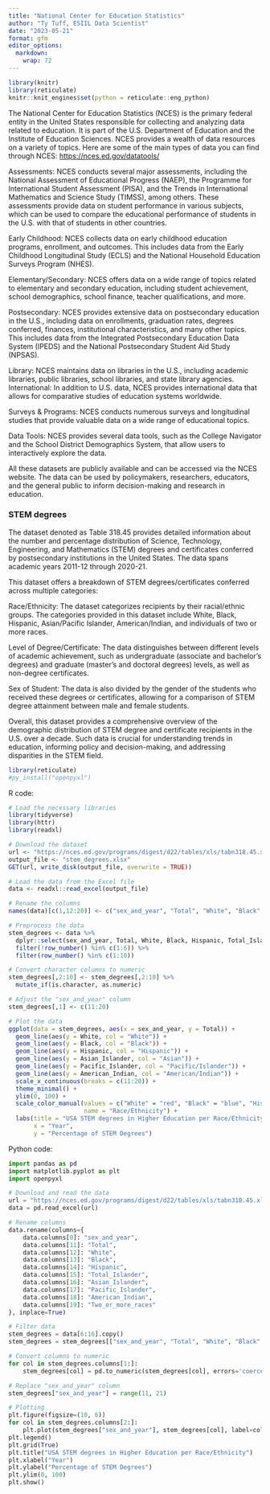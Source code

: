 ```yaml
---
title: "National Center for Education Statistics"
author: "Ty Tuff, ESIIL Data Scientist"
date: "2023-05-21"
format: gfm
editor_options: 
  markdown: 
    wrap: 72
---
```


```r
library(knitr)  
library(reticulate)  
knitr::knit_engines$set(python = reticulate::eng_python)  
```

The National Center for Education Statistics (NCES) is the primary federal entity in the United States responsible for collecting and analyzing data related to education. It is part of the U.S. Department of Education and the Institute of Education Sciences. NCES provides a wealth of data resources on a variety of topics. Here are some of the main types of data you can find through NCES: <https://nces.ed.gov/datatools/> 

Assessments: NCES conducts several major assessments, including the National Assessment of Educational Progress (NAEP), the Programme for International Student Assessment (PISA), and the Trends in International Mathematics and Science Study (TIMSS), among others. These assessments provide data on student performance in various subjects, which can be used to compare the educational performance of students in the U.S. with that of students in other countries.

Early Childhood: NCES collects data on early childhood education programs, enrollment, and outcomes. This includes data from the Early Childhood Longitudinal Study (ECLS) and the National Household Education Surveys Program (NHES).

Elementary/Secondary: NCES offers data on a wide range of topics related to elementary and secondary education, including student achievement, school demographics, school finance, teacher qualifications, and more.

Postsecondary: NCES provides extensive data on postsecondary education in the U.S., including data on enrollments, graduation rates, degrees conferred, finances, institutional characteristics, and many other topics. This includes data from the Integrated Postsecondary Education Data System (IPEDS) and the National Postsecondary Student Aid Study (NPSAS).

Library: NCES maintains data on libraries in the U.S., including academic libraries, public libraries, school libraries, and state library agencies.
International: In addition to U.S. data, NCES provides international data that allows for comparative studies of education systems worldwide.

Surveys & Programs: NCES conducts numerous surveys and longitudinal studies that provide valuable data on a wide range of educational topics.

Data Tools: NCES provides several data tools, such as the College Navigator and the School District Demographics System, that allow users to interactively explore the data.

All these datasets are publicly available and can be accessed via the NCES website. The data can be used by policymakers, researchers, educators, and the general public to inform decision-making and research in education.

### STEM degrees

The dataset denoted as Table 318.45 provides detailed information about the number and percentage distribution of Science, Technology, Engineering, and Mathematics (STEM) degrees and certificates conferred by postsecondary institutions in the United States. The data spans academic years 2011-12 through 2020-21.

This dataset offers a breakdown of STEM degrees/certificates conferred across multiple categories:

Race/Ethnicity: The dataset categorizes recipients by their racial/ethnic groups. The categories provided in this dataset include White, Black, Hispanic, Asian/Pacific Islander, American/Indian, and individuals of two or more races.

Level of Degree/Certificate: The data distinguishes between different levels of academic achievement, such as undergraduate (associate and bachelor's degrees) and graduate (master's and doctoral degrees) levels, as well as non-degree certificates.

Sex of Student: The data is also divided by the gender of the students who received these degrees or certificates, allowing for a comparison of STEM degree attainment between male and female students.

Overall, this dataset provides a comprehensive overview of the demographic distribution of STEM degree and certificate recipients in the U.S. over a decade. Such data is crucial for understanding trends in education, informing policy and decision-making, and addressing disparities in the STEM field.

```r
library(reticulate)
#py_install("openpyxl")
```


R code:

```r
# Load the necessary libraries
library(tidyverse)
library(httr)
library(readxl)

# Download the dataset
url <- "https://nces.ed.gov/programs/digest/d22/tables/xls/tabn318.45.xlsx"
output_file <- "stem_degrees.xlsx"
GET(url, write_disk(output_file, overwrite = TRUE))

# Load the data from the Excel file
data <- readxl::read_excel(output_file)

# Rename the columns
names(data)[c(1,12:20)] <- c("sex_and_year", "Total", "White", "Black", "Hispanic", "Total_Islander", "Asian_Islander", "Pacific_Islander", "American_Indian", "Two_or_more_races")

# Preprocess the data
stem_degrees <- data %>%
  dplyr::select(sex_and_year, Total, White, Black, Hispanic, Total_Islander, Asian_Islander, Pacific_Islander, American_Indian, Two_or_more_races) %>%
  filter(!row_number() %in% c(1:6)) %>%
  filter(row_number() %in% c(1:10)) 

# Convert character columns to numeric
stem_degrees[,2:10] <- stem_degrees[,2:10] %>%
  mutate_if(is.character, as.numeric)

# Adjust the "sex_and_year" column
stem_degrees[,1] <- c(11:20)

# Plot the data
ggplot(data = stem_degrees, aes(x = sex_and_year, y = Total)) +
  geom_line(aes(y = White, col = "White")) +
  geom_line(aes(y = Black, col = "Black")) +
  geom_line(aes(y = Hispanic, col = "Hispanic")) +
  geom_line(aes(y = Asian_Islander, col = "Asian")) +
  geom_line(aes(y = Pacific_Islander, col = "Pacific/Islander")) +
  geom_line(aes(y = American_Indian, col = "American/Indian")) +
  scale_x_continuous(breaks = c(11:20)) +
  theme_minimal() +
  ylim(0, 100) +
  scale_color_manual(values = c("White" = "red", "Black" = "blue", "Hispanic" = "green", "Asian" = "purple", "Pacific/Islander" = "orange", "American/Indian" = "brown"),
                     name = "Race/Ethnicity") +
  labs(title = "USA STEM degrees in Higher Education per Race/Ethnicity",
       x = "Year",
       y = "Percentage of STEM Degrees")
```

Python code:

```python
import pandas as pd
import matplotlib.pyplot as plt
import openpyxl

# Download and read the data
url = "https://nces.ed.gov/programs/digest/d22/tables/xls/tabn318.45.xlsx"
data = pd.read_excel(url)

# Rename columns
data.rename(columns={
    data.columns[0]: "sex_and_year", 
    data.columns[11]: "Total", 
    data.columns[12]: "White",
    data.columns[13]: "Black",
    data.columns[14]: "Hispanic",
    data.columns[15]: "Total_Islander",
    data.columns[16]: "Asian_Islander",
    data.columns[17]: "Pacific_Islander",
    data.columns[18]: "American_Indian",
    data.columns[19]: "Two_or_more_races"
}, inplace=True)

# Filter data
stem_degrees = data[6:16].copy()
stem_degrees = stem_degrees[["sex_and_year", "Total", "White", "Black", "Hispanic", "Total_Islander", "Asian_Islander", "Pacific_Islander", "American_Indian", "Two_or_more_races"]]

# Convert columns to numeric
for col in stem_degrees.columns[1:]:
    stem_degrees[col] = pd.to_numeric(stem_degrees[col], errors='coerce')

# Replace "sex_and_year" column
stem_degrees["sex_and_year"] = range(11, 21)

# Plotting
plt.figure(figsize=(10, 6))
for col in stem_degrees.columns[2:]:
    plt.plot(stem_degrees["sex_and_year"], stem_degrees[col], label=col)
plt.legend()
plt.grid(True)
plt.title("USA STEM degrees in Higher Education per Race/Ethnicity")
plt.xlabel("Year")
plt.ylabel("Percentage of STEM Degrees")
plt.ylim(0, 100)
plt.show()
```

